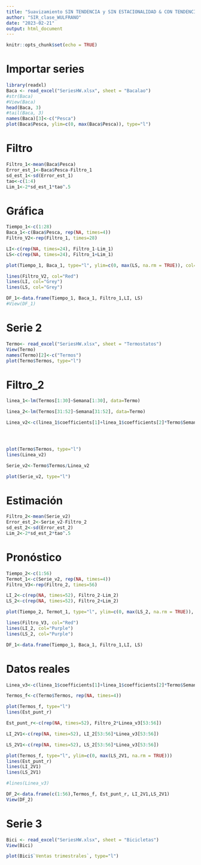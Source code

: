 ```yaml
---
title: "Suavizamiento SIN TENDENCIA y SIN ESTACIONALIDAD & CON TENDENCIA y SIN ESTACIONALIDAD"
author: "SIR_clase_WULFRANO"
date: "2023-02-21"
output: html_document
---
```


```r
knitr::opts_chunk$set(echo = TRUE)
```


# Importar series

```r
library(readxl)
Baca <- read_excel("SeriesHW.xlsx", sheet = "Bacalao")
#str(Baca)
#View(Baca)
head(Baca, 3)
#tail(Baca, 3)
names(Baca)[3]<-c("Pesca")
plot(Baca$Pesca, ylim=c(0, max(Baca$Pesca)), type="l")
```


# Filtro

```r
Filtro_1<-mean(Baca$Pesca)
Error_est_1<-Baca$Pesca-Filtro_1
sd_est_1<-sd(Error_est_1)
tao<-c(1:4)
Lim_1<-2*sd_est_1*tao^.5
```

# Gráfica

```r
Tiempo_1<-c(1:28)
Baca_1<-c(Baca$Pesca, rep(NA, times=4))
Filtro_V2<-rep(Filtro_1, times=28)

LI<-c(rep(NA, times=24), Filtro_1-Lim_1)
LS<-c(rep(NA, times=24), Filtro_1+Lim_1)

plot(Tiempo_1, Baca_1, type="l", ylim=c(0, max(LS, na.rm = TRUE)), col="Blue")

lines(Filtro_V2, col="Red")
lines(LI, col="Grey")
lines(LS, col="Grey")

DF_1<-data.frame(Tiempo_1, Baca_1, Filtro_1,LI, LS)
#View(DF_1)
```


# Serie 2

```r

Termo<- read_excel("SeriesHW.xlsx", sheet = "Termostatos")
View(Termo)
names(Termo)[2]<-c("Termos")
plot(Termo$Termos, type="l")
```


# Filtro_2

```r

linea_1<-lm(Termos[1:30]~Semana[1:30], data=Termo)

linea_2<-lm(Termos[31:52]~Semana[31:52], data=Termo)

Linea_v2<-c(linea_1$coefficients[1]+linea_1$coefficients[2]*Termo$Semana[1:30], linea_2$coefficients[1]+linea_2$coefficients[2]*Termo$Semana[31:52])




plot(Termo$Termos, type="l")
lines(Linea_v2)

Serie_v2<-Termo$Termos/Linea_v2

plot(Serie_v2, type="l")

```

# Estimación

```r
Filtro_2<-mean(Serie_v2)
Error_est_2<-Serie_v2-Filtro_2
sd_est_2<-sd(Error_est_2)
Lim_2<-2*sd_est_2*tao^.5
```

# Pronóstico

```r
Tiempo_2<-c(1:56)
Termot_1<-c(Serie_v2, rep(NA, times=4))
Filtro_V3<-rep(Filtro_2, times=56)

LI_2<-c(rep(NA, times=52), Filtro_2-Lim_2)
LS_2<-c(rep(NA, times=52), Filtro_2+Lim_2)

plot(Tiempo_2, Termot_1, type="l", ylim=c(0, max(LS_2, na.rm = TRUE)), col="Blue")

lines(Filtro_V3, col="Red")
lines(LI_2, col="Purple")
lines(LS_2, col="Purple")

DF_1<-data.frame(Tiempo_1, Baca_1, Filtro_1,LI, LS)
```

# Datos reales

```r
Linea_v3<-c(linea_1$coefficients[1]+linea_1$coefficients[2]*Termo$Semana[1:30], linea_2$coefficients[1]+linea_2$coefficients[2]*c(31:56))

Termos_f<-c(Termo$Termos, rep(NA, times=4))

plot(Termos_f, type="l")
lines(Est_punt_r)

Est_punt_r<-c(rep(NA, times=52), Filtro_2*Linea_v3[53:56])

LI_2V1<-c(rep(NA, times=52), LI_2[53:56]*Linea_v3[53:56])

LS_2V1<-c(rep(NA, times=52), LS_2[53:56]*Linea_v3[53:56])

plot(Termos_f, type="l", ylim=c(0, max(LS_2V1, na.rm = TRUE)))
lines(Est_punt_r)
lines(LI_2V1)
lines(LS_2V1)

#lines(Linea_v3)

DF_2<-data.frame(c(1:56),Termos_f, Est_punt_r, LI_2V1,LS_2V1)
View(DF_2)
```

# Serie 3

```r
Bici <- read_excel("SeriesHW.xlsx", sheet = "Bicicletas")
View(Bici)

plot(Bici$`Ventas trimestrales`, type="l")
```

